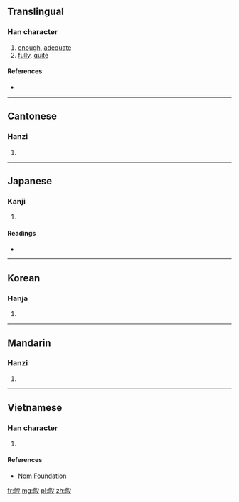 ==Translingual==

===Han character===
{{Han char|rn=57|rad=弓|as=10|sn=13|four=4724<sub>7</sub>|canj=土弓竹弓水 (GNHNE), X土弓竹弓 (XGNHN)|ids=⿹[[𣪊]][[弓]]}}

# [[enough]], [[adequate]]
# [[fully]], [[quite]]

====References====
* {{Han ref|kx=0360.290|dkj=09844|dj=0678.200|hdz=32161.090|uh=5F40|ud=24384|bh=DD62|bd=56674}}

----

==Cantonese==

===Hanzi===
{{yue-hanzi|jyut=[[gau3]]|y=gau3}}

# {{defn|lang=yue|sort=弓10}}

----

==Japanese==

===Kanji===
{{ja-kanji|grade=|rs=弓10}}

# {{defn|lang=ja|sort=弓10}}

====Readings====
* {{ja-readings|on=[[こう]] (kō), [[く]] (ku)|kun=}}

----

==Korean==

===Hanja===
{{ko-hanja|hangeul=구|eumhun=|rv=gu|mr=ku|y=kwu}}

# {{defn|lang=ko|sort=弓10}}

----

==Mandarin==

===Hanzi===
{{cmn-hanzi|pin=[[gòu]] ([[gou4]])|wg=kou<sup>4</sup>}}

# {{defn|lang=cmn|sort=弓10}}

----

==Vietnamese==

===Han character===
{{vi-readings|rs=弓10| hanviet = cấu}}

# {{defn|lang=vi|sort=弓10}}

====References====
*[http://nomfoundation.org/common/nom_details.php?codepoint=5f40 Nom Foundation]

[[fr:彀]]
[[mg:彀]]
[[pl:彀]]
[[zh:彀]]